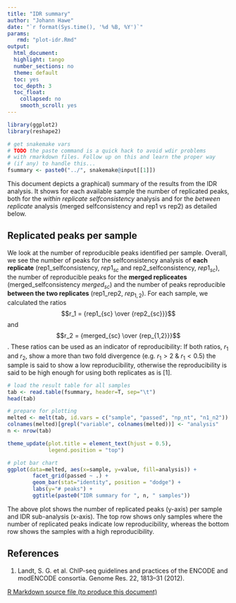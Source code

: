 ```yaml
---
title: "IDR summary"
author: "Johann Hawe"
date: "`r format(Sys.time(), '%d %B, %Y')`"
params:
   rmd: "plot-idr.Rmd"
output:
  html_document:
  highlight: tango
  number_sections: no
  theme: default
  toc: yes
  toc_depth: 3
  toc_float:
    collapsed: no
    smooth_scroll: yes
---
```


```r
library(ggplot2)
library(reshape2)

# get snakemake vars
# TODO the paste command is a quick hack to avoid wdir problems
# with rmarkdown files. Follow up on this and learn the proper way
# (if any) to handle this...
fsummary <- paste0("../", snakemake@input[[1]])

```

This document depicts a graphical) summary of the results from the IDR analysis.
It shows for each available sample the number of replicated peaks, both for the *within replicate selfconsistency* analysis and for the *between replicate* analysis (merged selfconsistency and rep1 vs rep2) as detailed below.

## Replicated peaks per sample
We look at the number of reproducible peaks identified per sample. Overall, we see the number of peaks for the selfconsistency analysis of **each replicate** (rep1_selfconsistency, $rep1_{sc}$ and rep2_selfconsistency, $rep1_{sc}$), the number of reproducible peaks for the **merged repliceates** (merged_selfconsistency $merged_{sc}$) and the number of peaks reproducible **between the two replicates** (rep1_rep2, $rep_{1,2}$). For each sample, we calculated the ratios 
$$r_1 = {rep1_{sc} \over {rep2_{sc}}}$$
and
$$r_2 = {merged_{sc} \over {rep_{1,2}}}$$. 
These ratios can be used as an indicator of reproducibility: If both ratios, $r_1$ and $r_2$, show a more than two fold divergence (e.g. $r_1 > 2$ & $r_1 < 0.5$) the sample is said to show a low reproducibility, otherwise the reproducibility is said to be high enough for using both replicates as is [1].
```r
# load the result table for all samples
tab <- read.table(fsummary, header=T, sep="\t")
head(tab)

# prepare for plotting
melted <- melt(tab, id.vars = c("sample", "passed", "np_nt", "n1_n2"))
colnames(melted)[grepl("variable", colnames(melted))] <- "analysis"
n <- nrow(tab)

theme_update(plot.title = element_text(hjust = 0.5),
             legend.position = "top")

# plot bar chart
ggplot(data=melted, aes(x=sample, y=value, fill=analysis)) + 
        facet_grid(passed ~ .) + 
        geom_bar(stat="identity", position = "dodge") + 
        labs(y="# peaks") + 
        ggtitle(paste0("IDR summary for ", n, " samples"))

```

The above plot shows the number of replicated peaks (y-axis) per sample and IDR sub-analysis (x-axis). The top row shows only samples where the number of replicated peaks indicate low reproducibility, whereas the bottom row shows the samples with a high reproducibility.


## References
1. Landt, S. G. et al. ChIP-seq guidelines and practices of the ENCODE and modENCODE consortia. Genome Res. 22, 1813–31 (2012).

<a download="summarize-simulation.Rmd" href="`r base64enc::dataURI(file = params$rmd, mime = 'text/rmd', encoding = 'base64')`">R Markdown source file (to produce this document)</a>
